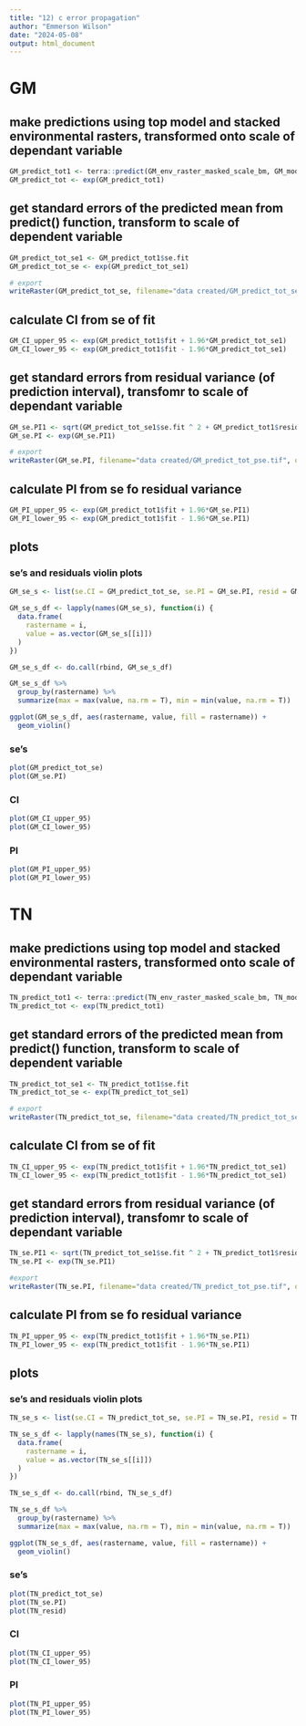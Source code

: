 ```yaml
---
title: "12) c error propagation"
author: "Emmerson Wilson"
date: "2024-05-08"
output: html_document
---
```


# GM
## make predictions using top model and stacked environmental rasters, transformed onto scale of dependant variable
```r
GM_predict_tot1 <- terra::predict(GM_env_raster_masked_scale_bm, GM_model_tot, se.fit = T)
GM_predict_tot <- exp(GM_predict_tot1)
```

## get standard errors of the predicted mean from predict() function, transform to scale of dependent variable 
```r
GM_predict_tot_se1 <- GM_predict_tot1$se.fit
GM_predict_tot_se <- exp(GM_predict_tot_se1)

# export
writeRaster(GM_predict_tot_se, filename="data created/GM_predict_tot_se.tif", overwrite=TRUE)
```

## calculate CI from se of fit
```r
GM_CI_upper_95 <- exp(GM_predict_tot1$fit + 1.96*GM_predict_tot_se1)
GM_CI_lower_95 <- exp(GM_predict_tot1$fit - 1.96*GM_predict_tot_se1)
```


## get standard errors from residual variance (of prediction interval), transfomr to scale of dependant variable
```r
GM_se.PI1 <- sqrt(GM_predict_tot_se1$se.fit ^ 2 + GM_predict_tot1$residual.scale ^ 2)
GM_se.PI <- exp(GM_se.PI1)

# export
writeRaster(GM_se.PI, filename="data created/GM_predict_tot_pse.tif", overwrite=TRUE)
```

## calculate PI from se fo residual variance
```r
GM_PI_upper_95 <- exp(GM_predict_tot1$fit + 1.96*GM_se.PI1)
GM_PI_lower_95 <- exp(GM_predict_tot1$fit - 1.96*GM_se.PI1)
```

## plots

### se's and residuals violin plots
```r
GM_se_s <- list(se.CI = GM_predict_tot_se, se.PI = GM_se.PI, resid = GM_predict_tot1$residual.scale)

GM_se_s_df <- lapply(names(GM_se_s), function(i) {
  data.frame(
    rastername = i,
    value = as.vector(GM_se_s[[i]])
  )
})

GM_se_s_df <- do.call(rbind, GM_se_s_df)

GM_se_s_df %>% 
  group_by(rastername) %>% 
  summarize(max = max(value, na.rm = T), min = min(value, na.rm = T))

ggplot(GM_se_s_df, aes(rastername, value, fill = rastername)) +
  geom_violin() 
```

### se's
```r
plot(GM_predict_tot_se)
plot(GM_se.PI)
```

### CI
```r
plot(GM_CI_upper_95)
plot(GM_CI_lower_95)
```

### PI
```r
plot(GM_PI_upper_95)
plot(GM_PI_lower_95)
```

# TN
## make predictions using top model and stacked environmental rasters, transformed onto scale of dependant variable
```r
TN_predict_tot1 <- terra::predict(TN_env_raster_masked_scale_bm, TN_model_tot, se.fit = T)
TN_predict_tot <- exp(TN_predict_tot1)
```

## get standard errors of the predicted mean from predict() function, transform to scale of dependent variable 
```r
TN_predict_tot_se1 <- TN_predict_tot1$se.fit
TN_predict_tot_se <- exp(TN_predict_tot_se1)

# export
writeRaster(TN_predict_tot_se, filename="data created/TN_predict_tot_se.tif", overwrite=TRUE)

```

## calculate CI from se of fit
```r
TN_CI_upper_95 <- exp(TN_predict_tot1$fit + 1.96*TN_predict_tot_se1)
TN_CI_lower_95 <- exp(TN_predict_tot1$fit - 1.96*TN_predict_tot_se1)
```


## get standard errors from residual variance (of prediction interval), transfomr to scale of dependant variable
```r
TN_se.PI1 <- sqrt(TN_predict_tot_se1$se.fit ^ 2 + TN_predict_tot1$residual.scale ^ 2)
TN_se.PI <- exp(TN_se.PI1)

#export
writeRaster(TN_se.PI, filename="data created/TN_predict_tot_pse.tif", overwrite=TRUE)
```

## calculate PI from se fo residual variance
```r
TN_PI_upper_95 <- exp(TN_predict_tot1$fit + 1.96*TN_se.PI1)
TN_PI_lower_95 <- exp(TN_predict_tot1$fit - 1.96*TN_se.PI1)
```

## plots

### se's and residuals violin plots
```r
TN_se_s <- list(se.CI = TN_predict_tot_se, se.PI = TN_se.PI, resid = TN_predict_tot1$residual.scale)

TN_se_s_df <- lapply(names(TN_se_s), function(i) {
  data.frame(
    rastername = i,
    value = as.vector(TN_se_s[[i]])
  )
})

TN_se_s_df <- do.call(rbind, TN_se_s_df)

TN_se_s_df %>% 
  group_by(rastername) %>% 
  summarize(max = max(value, na.rm = T), min = min(value, na.rm = T))

ggplot(TN_se_s_df, aes(rastername, value, fill = rastername)) +
  geom_violin() 
```

### se's
```r
plot(TN_predict_tot_se)
plot(TN_se.PI)
plot(TN_resid)
```

### CI
```r
plot(TN_CI_upper_95)
plot(TN_CI_lower_95)
```

### PI
```r
plot(TN_PI_upper_95)
plot(TN_PI_lower_95)
```